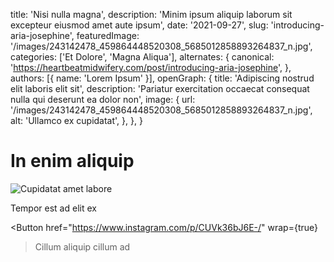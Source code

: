   title: 'Nisi nulla magna',
  description: 'Minim ipsum aliquip laborum sit excepteur eiusmod amet aute ipsum',
  date: '2021-09-27',
  slug: 'introducing-aria-josephine',
  featuredImage: '/images/243142478_459864448520308_5685012858893264837_n.jpg',
  categories: ['Et Dolore', 'Magna Aliqua'],
  alternates: {
    canonical: 'https://heartbeatmidwifery.com/post/introducing-aria-josephine',
  },
  authors: [{ name: 'Lorem Ipsum' }],
  openGraph: {
    title: 'Adipiscing nostrud elit laboris elit sit',
    description: 'Pariatur exercitation occaecat consequat nulla qui deserunt ea dolor non',
    image: {
      url: '/images/243142478_459864448520308_5685012858893264837_n.jpg',
      alt: 'Ullamco ex cupidatat',
    },
  },
}


# In enim aliquip

<Image
  src="/images/243142478_459864448520308_5685012858893264837_n.jpg"
  size="large"
  wrap={true}
  alt="Cupidatat amet labore"
/>

Tempor est ad elit ex

<Button
  href="https://www.instagram.com/p/CUVk36bJ6E-/"
  wrap={true}
>Cillum aliquip cillum ad</Button>
